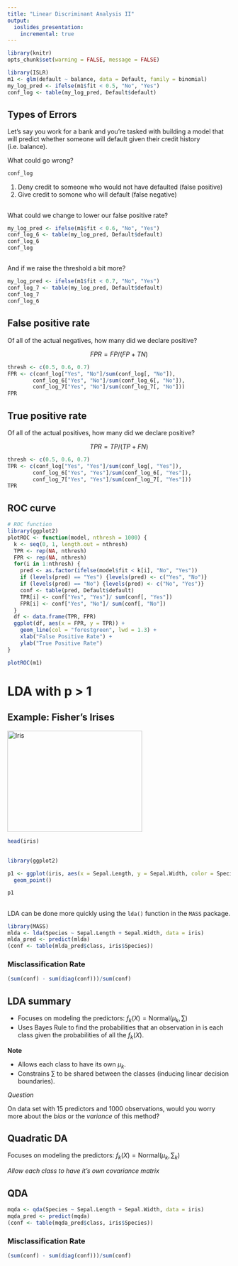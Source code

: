 ```yaml
---
title: "Linear Discriminant Analysis II"
output:
  ioslides_presentation:
    incremental: true
---
```


```r
library(knitr)
opts_chunk$set(warning = FALSE, message = FALSE)
```

```r
library(ISLR)
m1 <- glm(default ~ balance, data = Default, family = binomial)
my_log_pred <- ifelse(m1$fit < 0.5, "No", "Yes")
conf_log <- table(my_log_pred, Default$default)
```


## Types of Errors {.build}

Let's say you work for a bank and you're tasked with building a model that will
predict whether someone will default given their credit history (i.e. balance).

What could go wrong?

```r
conf_log
```

1. Deny credit to someone who would not have defaulted (false positive)
2. Give credit to somone who will default (false negative)


## {.build}

What could we change to lower our false positive rate?

```r
my_log_pred <- ifelse(m1$fit < 0.6, "No", "Yes")
conf_log_6 <- table(my_log_pred, Default$default)
conf_log_6
conf_log
```


## {.build}

And if we raise the threshold a bit more?

```r
my_log_pred <- ifelse(m1$fit < 0.7, "No", "Yes")
conf_log_7 <- table(my_log_pred, Default$default)
conf_log_7
conf_log_6
```


## False positive rate

Of all of the actual negatives, how many did we declare positive?

$$
FPR = FP / (FP + TN)
$$

```r
thresh <- c(0.5, 0.6, 0.7)
FPR <- c(conf_log["Yes", "No"]/sum(conf_log[, "No"]),
        conf_log_6["Yes", "No"]/sum(conf_log_6[, "No"]),
        conf_log_7["Yes", "No"]/sum(conf_log_7[, "No"]))
FPR
```


## True positive rate

Of all of the actual positives, how many did we declare positive?

$$
TPR = TP / (TP + FN)
$$

```r
thresh <- c(0.5, 0.6, 0.7)
TPR <- c(conf_log["Yes", "Yes"]/sum(conf_log[, "Yes"]),
        conf_log_6["Yes", "Yes"]/sum(conf_log_6[, "Yes"]),
        conf_log_7["Yes", "Yes"]/sum(conf_log_7[, "Yes"]))
TPR
```


## ROC curve {.vcenter .flexbox}

```r
# ROC function
library(ggplot2)
plotROC <- function(model, nthresh = 1000) {
  k <- seq(0, 1, length.out = nthresh)
  TPR <- rep(NA, nthresh)
  FPR <- rep(NA, nthresh)
  for(i in 1:nthresh) {
    pred <- as.factor(ifelse(model$fit < k[i], "No", "Yes"))
    if (levels(pred) == "Yes") {levels(pred) <- c("Yes", "No")}
    if (levels(pred) == "No") {levels(pred) <- c("No", "Yes")}
    conf <- table(pred, Default$default)
    TPR[i] <- conf["Yes", "Yes"]/ sum(conf[, "Yes"])
    FPR[i] <- conf["Yes", "No"]/ sum(conf[, "No"])
  }
  df <- data.frame(TPR, FPR)
  ggplot(df, aes(x = FPR, y = TPR)) +
    geom_line(col = "forestgreen", lwd = 1.3) +
    xlab("False Positive Rate") +
    ylab("True Positive Rate")
}

plotROC(m1)
```


#

# LDA with p > 1

## Example: Fisher's Irises {.flexbox .vcenter}

<img src="https://upload.wikimedia.org/wikipedia/commons/thumb/4/41/Iris_versicolor_3.jpg/1920px-Iris_versicolor_3.jpg" alt="Iris" width="304" height="228">

```r
head(iris)
```


##  {.flexbox .vcenter}

```r
library(ggplot2)

p1 <- ggplot(iris, aes(x = Sepal.Length, y = Sepal.Width, color = Species)) + 
  geom_point()

p1
```


## {.build}

LDA can be done more quickly using the `lda()` function in the `MASS` package.

```r
library(MASS)
mlda <- lda(Species ~ Sepal.Length + Sepal.Width, data = iris)
mlda_pred <- predict(mlda)
(conf <- table(mlda_pred$class, iris$Species))
```

### Misclassification Rate
```r
(sum(conf) - sum(diag(conf)))/sum(conf)
```


## LDA summary {.build}

- Focuses on modeling the predictors: $f_k(X) = \textrm{Normal}(\mu_k, \sum)$
- Uses Bayes Rule to find the probabilities that an observation in is each class
given the probabilities of all the $f_k(X)$.

**Note**

- Allows each class to have its own $\mu_k$.
- Constrains $\sum$ to be shared between the classes (inducing linear decision
boundaries).

*Question*

On data set with 15 predictors and 1000 observations, would you worry more about
the *bias* or the *variance* of this method?


## Quadratic DA

Focuses on modeling the predictors: $f_k(X) = \textrm{Normal}(\mu_k, \sum_k)$

*Allow each class to have it's own covariance matrix*


## QDA

```r
mqda <- qda(Species ~ Sepal.Length + Sepal.Width, data = iris)
mqda_pred <- predict(mqda)
(conf <- table(mqda_pred$class, iris$Species))
```

### Misclassification Rate
```r
(sum(conf) - sum(diag(conf)))/sum(conf)
```

